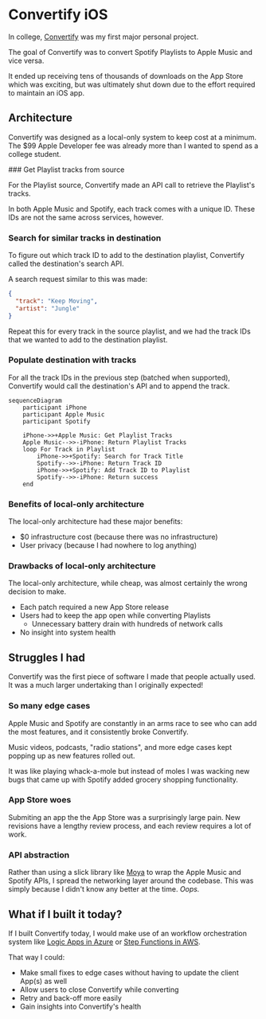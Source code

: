 
# Convertify iOS

In college, [Convertify](https://github.com/AFRUITPIE/Convertify) was my first major personal project.

The goal of Convertify was to convert Spotify Playlists to Apple Music and vice versa. 

It ended up receiving tens of thousands of downloads on the App Store which was exciting, but was ultimately
shut down due to the effort required to maintain an iOS app.

## Architecture

Convertify was designed as a local-only system to keep cost at a minimum. 
The $99 Apple Developer fee was already more than I wanted to spend as a college student.

<Steps>
### Get Playlist tracks from source

For the Playlist source, Convertify made an API call to retrieve the Playlist's tracks.

In both Apple Music and Spotify, each track comes with a unique ID. These IDs are not the same across services, however.

### Search for similar tracks in destination

To figure out which track ID to add to the destination playlist, Convertify called the destination's search API.

A search request similar to this was made:

```json
{
  "track": "Keep Moving",
  "artist": "Jungle"
}
```

Repeat this for every track in the source playlist, and we had the track IDs that we wanted to add to the destination playlist.

### Populate destination with tracks

For all the track IDs in the previous step (batched when supported), Convertify would call the destination's API and 
to append the track.

</Steps>

```mermaid
sequenceDiagram
    participant iPhone
    participant Apple Music
    participant Spotify

    iPhone->>+Apple Music: Get Playlist Tracks
    Apple Music-->>-iPhone: Return Playlist Tracks
    loop For Track in Playlist
        iPhone->>+Spotify: Search for Track Title
        Spotify-->>-iPhone: Return Track ID
        iPhone->>+Spotify: Add Track ID to Playlist
        Spotify-->>-iPhone: Return success
    end
```

### Benefits of local-only architecture

The local-only architecture had these major benefits:

- $0 infrastructure cost (because there was no infrastructure)
- User privacy (because I had nowhere to log anything)

### Drawbacks of local-only architecture

The local-only architecture, while cheap, was almost certainly the wrong decision to make.

- Each patch required a new App Store release
- Users had to keep the app open while converting Playlists
  - Unnecessary battery drain with hundreds of network calls
- No insight into system health

## Struggles I had

Convertify was the first piece of software I made that people actually used. 
It was a much larger undertaking than I originally expected!

### So many edge cases

Apple Music and Spotify are constantly in an arms race to see who can add the most features, and it consistently
broke Convertify.

Music videos, podcasts, "radio stations", and more edge cases kept popping up as new features rolled out. 

It was like playing whack-a-mole but instead of moles I was wacking new bugs that came up with Spotify added
grocery shopping functionality.

### App Store woes

Submiting an app the the App Store was a surprisingly large pain.
New revisions have a lengthy review process, and each review requires a lot of work.

### API abstraction

Rather than using a slick library like [Moya](https://github.com/Moya/Moya) to wrap the Apple Music and Spotify APIs, I spread the 
networking layer around the codebase. This was simply because I didn't know any better at the time. _Oops._

## What if I built it today?

If I built Convertify today, I would make use of an workflow orchestration system like 
[Logic Apps in Azure](https://learn.microsoft.com/en-us/azure/logic-apps/logic-apps-overview) or [Step Functions in AWS](https://aws.amazon.com/step-functions/).

That way I could:

- Make small fixes to edge cases without having to update the client App(s) as well
- Allow users to close Convertify while converting
- Retry and back-off more easily
- Gain insights into Convertify's health

